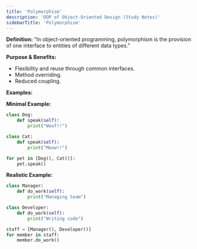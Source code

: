 ```yaml
---
title: 'Polymorphism'
description: 'OOP of Object-Oriented Design (Study Notes)'
sidebarTitle: 'Polymorphism'
---
```


**Definition:**
“In object-oriented programming, polymorphism is the provision of one interface to entities of different data types.”

**Purpose & Benefits:**
- Flexibility and reuse through common interfaces.
- Method overriding.
- Reduced coupling.

**Examples:**

**Minimal Example:**
```python
class Dog:
    def speak(self):
        print("Woof!!")

class Cat:
    def speak(self):
        print("Meow!!")

for pet in [Dog(), Cat()]:
    pet.speak()
```

**Realistic Example:**
```python
class Manager:
    def do_work(self):
        print("Managing team")

class Developer:
    def do_work(self):
        print("Writing code")

staff = [Manager(), Developer()]
for member in staff:
    member.do_work()
```
